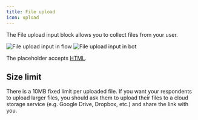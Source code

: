 ```yaml
---
title: File upload
icon: upload
---
```


The File upload input block allows you to collect files from your user.

<Tabs>
  <Tab title="Flow">
    <Frame>
      <img
        src="/images/blocks/inputs/file-upload-flow.png"
        alt="File upload input in flow"
        className="rounded-lg"
      />
    </Frame>
  </Tab>
  <Tab title="Bot">
    <Frame>
      <img
        src="/images/blocks/inputs/file-upload-bot.png"
        alt="File upload input in bot"
        className="rounded-lg"
      />
    </Frame>
  </Tab>
</Tabs>

The placeholder accepts [HTML](https://en.wikipedia.org/wiki/HTML).

## Size limit

There is a 10MB fixed limit per uploaded file. If you want your respondents to upload larger files, you should ask them to upload their files to a cloud storage service (e.g. Google Drive, Dropbox, etc.) and share the link with you.
